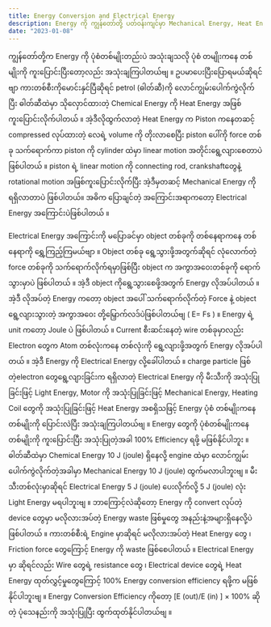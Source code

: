 ```yaml
---
title: Energy Conversion and Electrical Energy 
description: Energy ကို ကျွန်တော်တို့ ပတ်ဝန်းကျင်မှာ Mechanical Energy, Heat Energy, Electrical Energy, Light Energy, Chemical Energy အစရှိသဖြင့် ပုံစံအမျိုးမျိုးနဲ့ တွေ့ရှိရပါတယ်ဗျ ။ 
date: "2023-01-08"
---
```

ကျွန်တော်တို့က Energy ကို ပုံစံတစ်မျိုးတည်းပဲ အသုံးချသလို ပုံစံ တမျိုးကနေ တစ်မျိုးကို ကူးပြောင်းပြီးတော့လည်း အသုံးချကြပါတယ်ဗျ ။ 
ဥပမာပေးပြီးပြောရမယ်ဆိုရင်ဗျာ ကားတစ်စီးကိုမောင်းနှင်ပြီဆိုရင် petrol (ဓါတ်ဆီ)ကို လောင်ကျွမ်းပေါက်ကွဲလိုက်ပြီး ဓါတ်ဆီထဲမှာ သိုလှောင်ထားတဲ့ Chemical Energy ကို Heat Energy အဖြစ်ကူးပြောင်းလိုက်ပါတယ် ။ 
အဲ့ဒီလိုထွက်လာတဲ့ Heat Energy က Piston ကနေတဆင့် compressed လုပ်ထားတဲ့ လေရဲ့ volume ကို တိုးလာစေပြီး piston ပေါ်ကို force တစ်ခု သက်ရောက်ကာ piston ကို cylinder ထဲမှာ linear motion အတိုင်းရွေ့လျားစေတာပဲ ဖြစ်ပါတယ် ။ piston ရဲ့ linear motion ကို 
connecting rod, crankshaftတွေနဲ့ rotational motion အဖြစ်ကူးပြောင်းလိုက်ပြီး အဲ့ဒီမှတဆင့် Mechanical Energy ကို ရရှိလာတာပဲ ဖြစ်ပါတယ်။
အဓိက ပြောချင်တဲ့ အကြောင်းအရာကတော့ Electrical Energy အကြောင်းပဲဖြစ်ပါတယ် ။ 

Electrical Energy အကြောင်းကို မ​ပြောခင်မှာ object တစ်ခုကို တစ်နေရာကနေ တစ်နေရာကို ရွှေ့ကြည့်ကြမယ်ဗျာ ။ 
Object တစ်ခု ရွေ့သွားဖို့အတွက်ဆိုရင် လုံလောက်တဲ့ force တစ်ခုကို သက်ရောက်လိုက်ရမှာဖြစ်ပြီး object က အကွာအဝေးတစ်ခုကို ရောက်သွားမှာပဲ ဖြစ်ပါတယ် ။ 
အဲ့ဒီ object ကိုရွေ့သွားစေဖို့အတွက် Energy လိုအပ်ပါတယ် ။ အဲ့ဒီ လိုအပ်တဲ့ Energy ကတော့ object အပေါ် သက်ရောက်လိုက်တဲ့ Force နဲ့ object ရွေ့လျားသွားတဲ့ အကွာအဝေး တို့မြှောက်လဒ်ပဲဖြစ်ပါတယ်ဗျ ( E= Fs ) ။ Energy ရဲ့ unit ကတော့ Joule ပဲ ဖြစ်ပါတယ် ။ 
Current စီးဆင်းနေတဲ့ wire တစ်ခုမှာလည်း Electron တွေက Atom တစ်လုံးကနေ တစ်လုံးကို ရွေ့လျားဖို့အတွက် Energy လိုအပ်ပါတယ် ။ 
အဲ့ဒီ Energy ကို Electrical Energy လို့ခေါ်ပါတယ် ။ charge particle ဖြစ်တဲ့electron တွေရွေ့လျားခြင်းက ရရှိလာတဲ့ Electrical Energy ကို မီးသီးကို အသုံးပြုခြင်းဖြင့် Light Energy, Motor ကို အသုံးပြုခြင်းဖြင့် Mechanical Energy, Heating Coil တွေကို အသုံးပြုခြင်းဖြင့် Heat Energy အစရှိသဖြင့် Energy ပုံစံ တစ်မျိုးကနေ တစ်မျိုးကို ပြောင်းလဲပြီး အသုံးချကြပါတယ်ဗျ ။ 
Energy တွေကို ပုံစံတစ်မျိုးကနေ တစ်မျိုးကို ​ကူးပြောင်းပြီး အသုံးပြုတဲ့အခါ 100% Efficiency ရဖို့ မဖြစ်နိုင်ပါဘူး ။ ဓါတ်ဆီထဲမှာ Chemical Energy 10 J (joule) ရှိနေလို့ engine ထဲမှာ လောင်ကျွမ်းပေါက်ကွဲလိုက်တဲ့အခါမှာ Mechanical Energy 10 J (joule) ထွက်မလာပါဘူးဗျ ။ မီးသီးတစ်လုံးမှာဆိုရင် Electrical Energy 5 J (joule) ပေးလိုက်လို့ 5 J (joule) လုံး Light Energy မရပါဘူးဗျ ။ 
ဘာ​ကြောင့်လဲဆိုတော့ Energy ကို convert လုပ်တဲ့ device တွေမှာ မလိုလားအပ်တဲ့ Energy waste ဖြစ်မှုတွေ အနည်းနဲ့အများရှိနေလို့ပဲ ဖြစ်ပါတယ် ။ ကားတစ်စီးရဲ့ Engine မှာဆိုရင် မလိုလားအပ်တဲ့ Heat Energy တွေ ၊ Friction force တွေကြောင့် Energy ကို waste ဖြစ်စေပါတယ် ။ 
Electrical Energy မှာ ဆိုရင်လည်း Wire တွေရဲ့ resistance တွေ ၊ Electrical device တွေရဲ့ Heat Energy ထုတ်လွှင့်မှုတွေကြောင့် 100% Energy conversion efficiency ရဖို့က မဖြစ်နိုင်ပါဘူးဗျ ။ 
Energy Conversion Efficiency ကိုတော့ [E (out)/E (in) ] × 100% ဆိုတဲ့ ပုံသေနည်းကို အသုံးပြုပြီး ထွက်ထုတ်နိုင်ပါတယ်ဗျ ။
